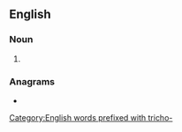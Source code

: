 ==English==

===Noun===
{{head|en|noun form}}

# {{plural of|trichologist|lang=en}}

===Anagrams===
* {{anagrams|en|a=cghiiloorsstt|Christologist}}

[[Category:English words prefixed with tricho-]]
